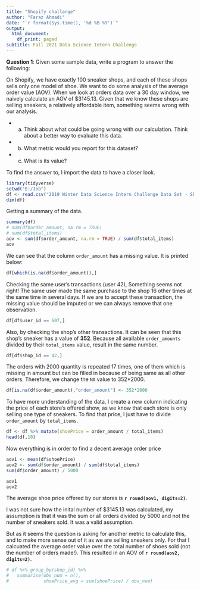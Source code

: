 ---
title: "Shopify challange"
author: "Faraz Ahmadi"
date: "`r format(Sys.time(), '%d %B %Y')`"
output:
  html_document:
    df_print: paged
subtitle: Fall 2021 Data Science Intern Challenge
---

__Question 1__: Given some sample data, write a program to answer the following:

On Shopify, we have exactly 100 sneaker shops, and each of these shops sells only one model of shoe. We want to do some analysis of the average order value (AOV). When
we look at orders data over a 30 day window, we naively calculate an AOV of $3145.13.
Given that we know these shops are selling sneakers, a relatively affordable item,
something seems wrong with our analysis.

* a. Think about what could be going wrong with our calculation. Think about a better
way to evaluate this data.
* b. What metric would you report for this dataset?
* c. What is its value?


To find the answer to, I import the data to have a closer look. 

```{r}
library(tidyverse)
setwd("E:/Job")
df <- read.csv("2019 Winter Data Science Intern Challenge Data Set - Sheet1.csv")
dim(df)
```

Getting a summary of the data.
```{r}
summary(df)
# sum(df$order_amount, na.rm = TRUE)
# sum(df$total_items)
aov <- sum(df$order_amount, na.rm = TRUE) / sum(df$total_items)
aov
```

We can see that the column `order_amount` has a missing value. It is printed below:

```{r}
df[which(is.na(df$order_amount)),]
```

Checking the same user's transactions (user 42), Something seems not right! The same user made the same purchase to the shop 16 other times at the same time in several days. If we are to accept these transaction, the missing value should be imputed or we can always remove that one observation.

```{r}
df[df$user_id == 607,]
```

Also, by checking the shop's other transactions. It can be seen that this shop's sneaker has a value of __352__. Because all available `order_amounts` divided by their `total_items` value, result in the same number.

```{r}
df[df$shop_id == 42,]
```

The orders with 2000 quantity is repeated 17 times, one of them which is missing in amount but can be filled in because of being same as all other orders. Therefore, we change the `NA` value to 352*2000.

```{r}
df[is.na(df$order_amount),"order_amount"] <- 352*2000
```


To have more understanding of the data, I create a new column indicating the price of each store's offered show, as we know that each store is only selling one type of sneakers. To find that price, I just have to divide `order_amount` by `total_items`.

```{r}
df <- df %>% mutate(shoePrice = order_amount / total_items)
head(df,10)
```

Now everything is in order to find a decent average order price

```{r}
aov1 <- mean(df$shoePrice)
aov2 <- sum(df$order_amount) / sum(df$total_items)
sum(df$order_amount) / 5000

aov1
aov2
```

The average shoe price offered by our stores is __`r round(aov1, digits=2)`__.

I was not sure how the inital number of $3145.13 was calculated, my assumption is that it was the sum or all orders divided by 5000 and not the number of sneakers sold. It was a valid assumption.

But as it seems the question is asking for another metric to calculate this, and to make more sense out of it as we are selling sneakers only. For that I calcuated the average order value over the total number of shoes sold (not the number of orders made!). This resulted in an AOV of __`r round(aov2, digits=2)`__.


```{r, echo=FALSE}
# df %>% group_by(shop_id) %>% 
#   summarise(obs_num = n(),
#             shoePrice_avg = sum(shoePrice) / obs_num)
```

